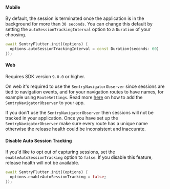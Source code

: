#### Mobile

By default, the session is terminated once the application is in the background for more than `30 seconds`. You can change this default by setting the `autoSessionTrackingInterval` option to a `Duration` of your choosing.

```dart {2}
await SentryFlutter.init((options) {
  options.autoSessionTrackingInterval = const Duration(seconds: 60)
});
```

#### Web

<Alert>

Requires SDK version `9.0.0` or higher.

</Alert>

On web it's required to use the `SentryNavigatorObserver` since sessions are tied to navigation events, and for your navigation routes to have names, for example using `RouteSettings`.
Read more [here](/platforms/dart/guides/flutter/integrations/routing-instrumentation/#1-add-sentrynavigationobserver) on how to add the `SentryNavigatorObserver` to your app.

<Alert>

If you don't use the `SentryNavigatorObserver` then sessions will not be tracked in your application.
Once you have set up the `SentryNavigatorObserver` make sure every route has a unique name otherwise the release health could be inconsistent and inaccurate.

</Alert>

#### Disable Auto Session Tracking

If you'd like to opt out of capturing sessions, set the `enableAutoSessionTracking` option to `false`. If you disable this feature, release health will not be available.

```dart {2}
await SentryFlutter.init((options) {
  options.enableAutoSessionTracking = false;
});
```
